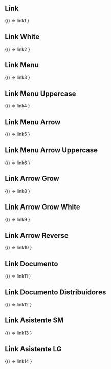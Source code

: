 

<Meta title="Components/Links" />

## Link

<Canvas>
 <Story name="Primary">
  {() => link1
  }
 </Story>
</Canvas>

## Link White

<Canvas className="bg-secondary">
 <Story  name="Link White">
  {() => link2
  }
 </Story>
</Canvas>

## Link Menu

<Canvas>
 <Story name="Link Menu">
  {() => link3
  }
 </Story>
</Canvas>

## Link Menu Uppercase

<Canvas>
 <Story name="Link Menu Uppercase">
  {() => link4
  }
 </Story>
</Canvas>

## Link Menu Arrow

<Canvas>
 <Story name="Link Menu Arrow">
  {() => link5
  }
 </Story>
</Canvas>


## Link Menu Arrow Uppercase

<Canvas>
 <Story name="Link Menu Arrow Uppercase">
  {() => link6
  }
 </Story>
</Canvas>


## Link Arrow Grow

<Canvas>
 <Story name="Link Arrow Grow">
  {() => link8
  }
 </Story>
</Canvas>


## Link Arrow Grow White

<Canvas className="bg-secondary">
 <Story name="Link Arrow Grow White">
  {() => link9
  }
 </Story>
</Canvas>


## Link Arrow Reverse

<Canvas className="bg-secondary">
 <Story name="Link Arrow Reverse">
  {() => link10
  }
 </Story>
</Canvas>


## Link Documento

<Canvas>
 <Story name="Link Documento">
  {() => link11
  }
 </Story>
</Canvas>


## Link Documento Distribuidores

<Canvas>
 <Story name="Link Documento Distribuidores">
  {() => link12
  }
 </Story>
</Canvas>


## Link Asistente SM

<Canvas>
 <Story name="Link Asistente SM">
  {() => link13
  }
 </Story>
</Canvas>


## Link Asistente LG

<Canvas>
 <Story name="Link Asistente LG">
  {() => link14
  }
 </Story>
</Canvas>


